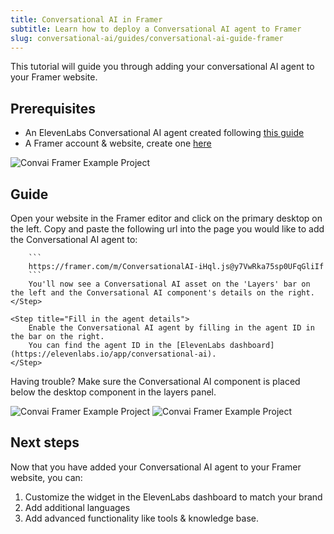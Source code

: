 ```yaml
---
title: Conversational AI in Framer
subtitle: Learn how to deploy a Conversational AI agent to Framer
slug: conversational-ai/guides/conversational-ai-guide-framer
---
```


This tutorial will guide you through adding your conversational AI agent to your Framer website.

## Prerequisites

- An ElevenLabs Conversational AI agent created following [this guide](/docs/conversational-ai/quickstart)
- A Framer account & website, create one [here](https://framer.com)

<Frame background="subtle">
  <img alt="Convai Framer Example Project" src="/assets/images/conversational-ai/framer.png" />
</Frame>

## Guide

<Steps>
    <Step title="Visit your Framer editor">
        Open your website in the Framer editor and click on the primary desktop on the left.
    </Step>
    <Step title="Add the Conversational AI component">
        Copy and paste the following url into the page you would like to add the Conversational AI agent to:

        ```
        https://framer.com/m/ConversationalAI-iHql.js@y7VwRka75sp0UFqGliIf
        ```
        You'll now see a Conversational AI asset on the 'Layers' bar on the left and the Conversational AI component's details on the right.
    </Step>

    <Step title="Fill in the agent details">
        Enable the Conversational AI agent by filling in the agent ID in the bar on the right.
        You can find the agent ID in the [ElevenLabs dashboard](https://elevenlabs.io/app/conversational-ai).
    </Step>

</Steps>

Having trouble? Make sure the Conversational AI component is placed below the desktop component in the layers panel.

<Frame background="subtle">
  <img alt="Convai Framer Example Project" src="/assets/images/conversational-ai/layers.png" />
</Frame>

<Frame background="subtle">
  <img alt="Convai Framer Example Project" src="/assets/images/conversational-ai/agent-id.png" />
</Frame>

## Next steps

Now that you have added your Conversational AI agent to your Framer website, you can:

1. Customize the widget in the ElevenLabs dashboard to match your brand
2. Add additional languages
3. Add advanced functionality like tools & knowledge base.
